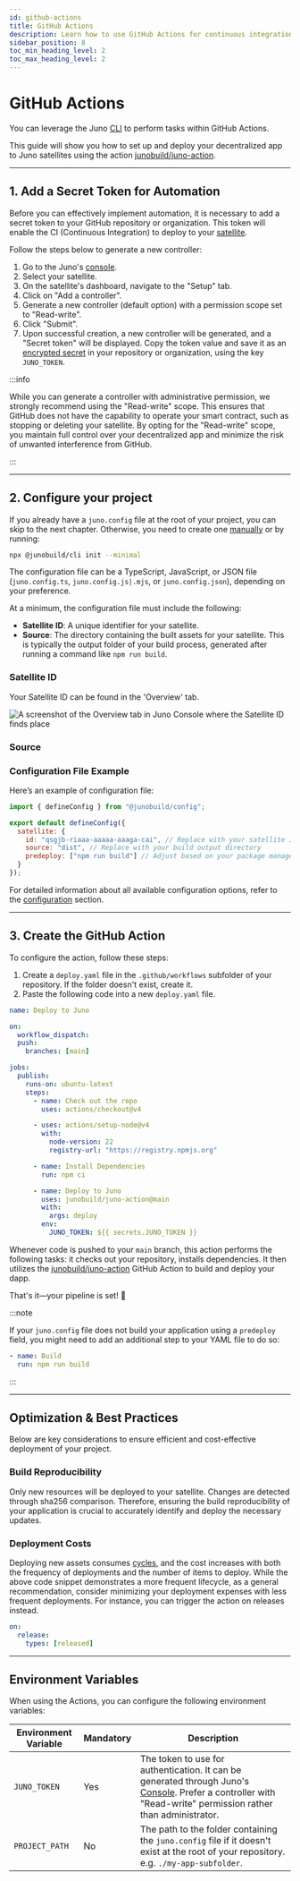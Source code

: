 ```yaml
---
id: github-actions
title: GitHub Actions
description: Learn how to use GitHub Actions for continuous integration and deployment.
sidebar_position: 8
toc_min_heading_level: 2
toc_max_heading_level: 2
---
```


# GitHub Actions

You can leverage the Juno [CLI] to perform tasks within GitHub Actions.

This guide will show you how to set up and deploy your decentralized app to Juno satellites using the action [junobuild/juno-action](https://github.com/junobuild/juno-action).

---

## 1. Add a Secret Token for Automation

Before you can effectively implement automation, it is necessary to add a secret token to your GitHub repository or organization. This token will enable the CI (Continuous Integration) to deploy to your [satellite].

Follow the steps below to generate a new controller:

1. Go to the Juno's [console](https://console.juno.build).
2. Select your satellite.
3. On the satellite's dashboard, navigate to the "Setup" tab.
4. Click on "Add a controller".
5. Generate a new controller (default option) with a permission scope set to "Read-write".
6. Click "Submit".
7. Upon successful creation, a new controller will be generated, and a "Secret token" will be displayed. Copy the token value and save it as an [encrypted secret](https://docs.github.com/en/actions/security-guides/encrypted-secrets) in your repository or organization, using the key `JUNO_TOKEN`.

:::info

While you can generate a controller with administrative permission, we strongly recommend using the "Read-write" scope. This ensures that GitHub does not have the capability to operate your smart contract, such as stopping or deleting your satellite. By opting for the "Read-write" scope, you maintain full control over your decentralized app and minimize the risk of unwanted interference from GitHub.

:::

---

## 2. Configure your project

If you already have a `juno.config` file at the root of your project, you can skip to the next chapter. Otherwise, you need to create one [manually](#configuration-file-example) or by running:

```bash
npx @junobuild/cli init --minimal
```

The configuration file can be a TypeScript, JavaScript, or JSON file (`juno.config.ts`, `juno.config.js|.mjs`, or `juno.config.json`), depending on your preference.

At a minimum, the configuration file must include the following:

- **Satellite ID**: A unique identifier for your satellite.
- **Source**: The directory containing the built assets for your satellite. This is typically the output folder of your build process, generated after running a command like `npm run build`.

### Satellite ID

Your Satellite ID can be found in the 'Overview' tab.

![A screenshot of the Overview tab in Juno Console where the Satellite ID finds place](../img/satellite/overview.png)

### Source


<Examples />

### Configuration File Example

Here’s an example of configuration file:

```javascript
import { defineConfig } from "@junobuild/config";

export default defineConfig({
  satellite: {
    id: "qsgjb-riaaa-aaaaa-aaaga-cai", // Replace with your satellite ID
    source: "dist", // Replace with your build output directory
    predeploy: ["npm run build"] // Adjust based on your package manager
  }
});
```

For detailed information about all available configuration options, refer to the [configuration](../miscellaneous/configuration.mdx) section.

---

## 3. Create the GitHub Action

To configure the action, follow these steps:

1. Create a `deploy.yaml` file in the `.github/workflows` subfolder of your repository. If the folder doesn't exist, create it.
2. Paste the following code into a new `deploy.yaml` file.

```yaml
name: Deploy to Juno

on:
  workflow_dispatch:
  push:
    branches: [main]

jobs:
  publish:
    runs-on: ubuntu-latest
    steps:
      - name: Check out the repo
        uses: actions/checkout@v4

      - uses: actions/setup-node@v4
        with:
          node-version: 22
          registry-url: "https://registry.npmjs.org"

      - name: Install Dependencies
        run: npm ci

      - name: Deploy to Juno
        uses: junobuild/juno-action@main
        with:
          args: deploy
        env:
          JUNO_TOKEN: ${{ secrets.JUNO_TOKEN }}
```

Whenever code is pushed to your `main` branch, this action performs the following tasks: it checks out your repository, installs dependencies. It then utilizes the [junobuild/juno-action](https://github.com/junobuild/juno-action) GitHub Action to build and deploy your dapp.

That's it—your pipeline is set! 🥳

:::note

If your `juno.config` file does not build your application using a `predeploy` field, you might need to add an additional step to your YAML file to do so:

```yaml
- name: Build
  run: npm run build
```

:::

---

## Optimization & Best Practices

Below are key considerations to ensure efficient and cost-effective deployment of your project.

### Build Reproducibility

Only new resources will be deployed to your satellite. Changes are detected through sha256 comparison. Therefore, ensuring the build reproducibility of your application is crucial to accurately identify and deploy the necessary updates.

### Deployment Costs

Deploying new assets consumes [cycles], and the cost increases with both the frequency of deployments and the number of items to deploy. While the above code snippet demonstrates a more frequent lifecycle, as a general recommendation, consider minimizing your deployment expenses with less frequent deployments. For instance, you can trigger the action on releases instead.

```yaml
on:
  release:
    types: [released]
```

---

## Environment Variables

When using the Actions, you can configure the following environment variables:

| Environment Variable | Mandatory | Description                                                                                                                                                                                |
| -------------------- | --------- | ------------------------------------------------------------------------------------------------------------------------------------------------------------------------------------------ |
| `JUNO_TOKEN`         | Yes       | The token to use for authentication. It can be generated through Juno's [Console](https://console.juno.build). Prefer a controller with "Read-write" permission rather than administrator. |
| `PROJECT_PATH`       | No        | The path to the folder containing the `juno.config` file if it doesn't exist at the root of your repository. e.g. `./my-app-subfolder`.                                                    |

[CLI]: ../miscellaneous/cli.mdx
[satellite]: ../terminology.md#satellite
[cycles]: ../terminology.md#cycles

